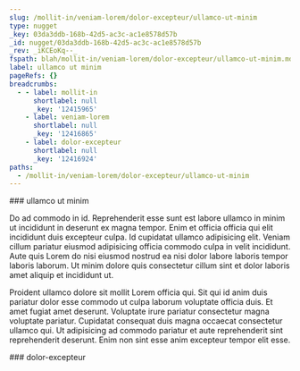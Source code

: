 ```yaml
---
slug: /mollit-in/veniam-lorem/dolor-excepteur/ullamco-ut-minim
type: nugget
_key: 03da3ddb-168b-42d5-ac3c-ac1e8578d57b
_id: nugget/03da3ddb-168b-42d5-ac3c-ac1e8578d57b
_rev: _iKCEoKq--_
fspath: blah/mollit-in/veniam-lorem/dolor-excepteur/ullamco-ut-minim.md
label: ullamco ut minim
pageRefs: {}
breadcrumbs:
  - - label: mollit-in
      shortlabel: null
      _key: '12415965'
    - label: veniam-lorem
      shortlabel: null
      _key: '12416865'
    - label: dolor-excepteur
      shortlabel: null
      _key: '12416924'
paths:
  - /mollit-in/veniam-lorem/dolor-excepteur/ullamco-ut-minim
---
```


<NuggetArea>
<Nugget slug="/mollit-in/veniam-lorem/dolor-excepteur/ullamco-ut-minim" type="nugget" _key="03da3ddb-168b-42d5-ac3c-ac1e8578d57b" _id="nugget/03da3ddb-168b-42d5-ac3c-ac1e8578d57b" _rev="_iKCEoKq--_" fspath="blah/mollit-in/veniam-lorem/dolor-excepteur/ullamco-ut-minim.md" label="ullamco ut minim" paths="/mollit-in/veniam-lorem/dolor-excepteur/ullamco-ut-minim">
<NuggetBody>
### ullamco ut minim

Do ad commodo in id. Reprehenderit esse sunt est labore ullamco in minim ut incididunt in deserunt ex magna tempor. Enim et officia officia qui elit incididunt duis excepteur culpa. Id cupidatat ullamco adipisicing elit. Veniam cillum pariatur eiusmod adipisicing officia commodo culpa in velit incididunt. Aute quis Lorem do nisi eiusmod nostrud ea nisi dolor labore laboris tempor laboris laborum. Ut minim dolore quis consectetur cillum sint et dolor laboris amet aliquip et incididunt ut.

Proident ullamco dolore sit mollit Lorem officia qui. Sit qui id anim duis pariatur dolor esse commodo ut culpa laborum voluptate officia duis. Et amet fugiat amet deserunt. Voluptate irure pariatur consectetur magna voluptate pariatur. Cupidatat consequat duis magna occaecat consectetur ullamco qui. Ut adipisicing ad commodo pariatur et aute reprehenderit sint reprehenderit deserunt. Enim non sint esse anim excepteur tempor elit esse.

</NuggetBody>
<Breadcrumbs>
<Crumbs>
<Crumb _key="12415965" label="mollit-in" /><Crumb _key="12416865" label="veniam-lorem" /><Crumb _key="12416924" label="dolor-excepteur" />
</Crumbs>
</Breadcrumbs>
</Nugget>

<NuggetsInbound>
</NuggetsInbound>
<NuggetsOutbound>
</NuggetsOutbound>
</NuggetArea>
<PassagesInbound>
<Passage direction="inbound" type="passage" _key="12416924" _id="passage/12416924" _rev="_iKCEoKm--_" label="dolor-excepteur" passage="dolor-excepteur" fspath="blah/mollit-in/veniam-lorem/dolor-excepteur" paths="/mollit-in/veniam-lorem/dolor-excepteur" slug="/mollit-in/veniam-lorem/dolor-excepteur">
<NuggetBody>
### dolor-excepteur

</NuggetBody>
<Breadcrumbs>
<Crumbs>
<Crumb _key="12415965" label="mollit-in" /><Crumb _key="12416865" label="veniam-lorem" />
</Crumbs>
</Breadcrumbs>
</Passage>

</PassagesInbound>
<PassagesOutbound>
</PassagesOutbound>